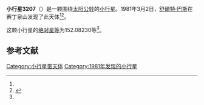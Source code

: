 {{Infobox planet
| bgcolour = #FFFFC0
| name = 3207 Spinrad
| symbol = 
| image = 
| caption = 
| discovery = yes
| discovery_ref = 
| discoverer = [[舒爾特·巴斯|舒爾特·巴斯]]
| discovery_site = [[赛丁泉山|赛丁泉山]] 
| discovered = 1981年3月2日
| designations = yes
| mp_name = 
| named_after = 
| alt_names = 1981 EY25/ 1963 TR / 1978 RM5
| mp_category = [[主带小行星|主带小行星]]
| orbit_ref = <ref name="a">[http://ssd.jpl.nasa.gov/sbdb.cgi?sstr=3207 3207 Spinrad] {{Wayback|url=http://ssd.jpl.nasa.gov/sbdb.cgi?sstr=3207 |date=20200917221920 }}，小行星數據庫瀏覽器（JPL Small-Body Database Browser）－[[美国国家航空航天局|美国国家航空航天局]]喷气推进实验室</ref>
| epoch = 2456400.5 (2013年4月18日更新)
| aphelion = {{convert|3.0837004|AU|km|3|abbr=on|lk=out}}
| perihelion = {{convert|2.7309456|AU|km|3|abbr=on}}
| semimajor = {{convert|2.9073230|AU|km|3|abbr=on}}
| eccentricity = 0.0606666
| period = 1810.666 [[日|日]]<br />4.96[[儒略年|儒略年]]
| avg_speed = 
| inclination = 2.21264
| asc_node = 167.91529
| mean_anomaly = 
| arg_peri = 152.08230
| satellites = 
| physical_characteristics = yes
| dimensions = 
| mass = 
| density = 
| surface_grav = 
| escape_velocity = 
| sidereal_day = 
| axial_tilt = 
| pole_ecliptic_lat = 
| pole_ecliptic_lon = 
| albedo = 
| temperatures= 
| temp_name1 = 
| mean_temp_1 = 
| max_temp_1 = 
| temp_name2 = 
| max_temp_2 = 
| spectral_type = 
| abs_magnitude = 152.08230
}}

'''小行星3207'''（{{lang-en|3207 Spinrad}}）是一颗围绕[[太阳|太阳]][[公转|公转]]的[[小行星|小行星]]。1981年3月2日，[[舒爾特·巴斯|舒爾特·巴斯]]在赛丁泉山发现了此天体<ref name="a" /><ref>{{cite news|title=小行星列表|url=http://cfa-www.harvard.edu/iau/lists/NumberedMPs.txt|accessdate=2013-07-08|newspaper=哈佛大学|archive-date=2008-05-17|archive-url=https://web.archive.org/web/20080517010638/http://cfa-www.harvard.edu/iau/lists/NumberedMPs.txt|dead-url=no}}</ref>。

这颗小行星的[[绝对星等|绝对星等]]为152.08230等<ref name="a" />。

==参考文献==
{{reflist}}
{{Minor Planet Number|[[小行星3206|小行星3206]]|[[小行星3208|小行星3208]]}}

{{小天体}}

[[Category:小行星带天体|Category:小行星带天体]]
[[Category:1981年发现的小行星|Category:1981年发现的小行星]]

{{asteroid-stub}}